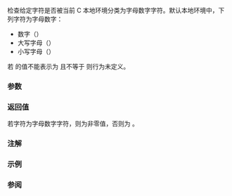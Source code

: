 {{cpp/title|isalnum}}
{{cpp/string/byte/navbar}}
{{ddcl|header=cctype|
int isalnum( int ch );
}}

检查给定字符是否被当前 C 本地环境分类为字母数字字符。默认本地环境中，下列字符为字母数字：

* 数字（{{tt|0123456789}}）
* 大写字母（{{tt|ABCDEFGHIJKLMNOPQRSTUVWXYZ}}）
* 小写字母（{{tt|abcdefghijklmnopqrstuvwxyz}}）

若 {{c|ch}} 的值不能表示为 {{c/core|unsigned char}} 且不等于 {{c|EOF}} 则行为未定义。

===参数===
{{par begin}}
{{par|ch|要分类的字符}}
{{par end}}

===返回值===
若字符为字母数字字符，则为非零值，否则为 {{tt|0}}。

===注解===
{{cpp/string/byte/note unsigned char}}

===示例===
{{example
|演示以不同本地环境（OS 限定）使用 {{tt|std::isalnum}}。
|code=
#include &lt;cctype&gt;
#include &lt;clocale&gt;
#include &lt;iostream&gt;

int main()
{
    unsigned char c = '\xdf'; // ISO-8859-1 中的德文字母 ß 

    std::cout &lt;&lt; "isalnum(\'\\xdf\', 默认 C 本地环境) 返回 "
               &lt;&lt; std::boolalpha &lt;&lt; (bool)std::isalnum(c) &lt;&lt; '\n';

    if(std::setlocale(LC_ALL, "de_DE.iso88591"))
        std::cout &lt;&lt; "isalnum(\'\\xdf\', ISO-8859-1 本地环境) 返回 "
                  &lt;&lt; std::boolalpha &lt;&lt; (bool)std::isalnum(c) &lt;&lt; '\n';

}
|p=true
|output=
isalnum('\xdf', 默认 C 本地环境) 返回 false
isalnum('\xdf', ISO-8859-1 本地环境) 返回 true
}}

===参阅===
{{dsc begin}}
{{dsc inc|cpp/locale/dsc isalnum}}
{{dsc inc|cpp/string/wide/dsc iswalnum}}
{{dsc see c|c/string/byte/isalnum}}
{{dsc end}}
{{cpp/string/character classes}}

{{langlinks|de|en|es|fr|it|ja|pt|ru}}